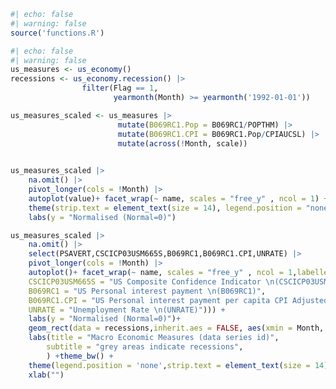 ```r
#| echo: false
#| warning: false
source('functions.R')
```
```r
#| echo: false
#| warning: false
us_measures <- us_economy() 
recessions <- us_economy.recession() |> 
                filter(Flag == 1, 
                       yearmonth(Month) >= yearmonth('1992-01-01'))

us_measures_scaled <- us_measures |>
                        mutate(B069RC1.Pop = B069RC1/POPTHM) |>
                        mutate(B069RC1.CPI = B069RC1.Pop/CPIAUCSL) |>
                        mutate(across(!Month, scale))

              
us_measures_scaled |> 
    na.omit() |>
    pivot_longer(cols = !Month) |>
    autoplot(value)+ facet_wrap(~ name, scales = "free_y" , ncol = 1) +
    theme(strip.text = element_text(size = 14), legend.position = "none") +
    labs(y = "Normalised (Normal=0)") 

us_measures_scaled |> 
    na.omit() |>
    select(PSAVERT,CSCICP03USM665S,B069RC1,B069RC1.CPI,UNRATE) |>
    pivot_longer(cols = !Month) |>
    autoplot()+ facet_wrap(~ name, scales = "free_y" , ncol = 1,labeller =  as_labeller(c(PSAVERT= "US Personal Savings Rate \n(PSAVERT)", 
    CSCICP03USM665S = "US Composite Confidence Indicator \n(CSCICP03USM665S)",
    B069RC1 = "US Personal interest payment \n(B069RC1)", 
    B069RC1.CPI = "US Personal interest payment per capita CPI Adjusted \n(B069RC1/POPTHM/CPIAUCSL)",
    UNRATE = "Unemployment Rate \n(UNRATE)"))) +
    labs(y = "Normalised (Normal=0)")+
    geom_rect(data = recessions,inherit.aes = FALSE, aes(xmin = Month, xmax = Month + 30, ymin = -Inf, ymax = Inf), fill = "lightgrey", alpha = 0.5) +
    labs(title = "Macro Economic Measures (data series id)",
        subtitle = "grey areas indicate recessions",
        ) +theme_bw() +
    theme(legend.position = 'none',strip.text = element_text(size = 14)) +
    xlab("")
        
```

